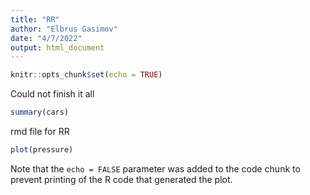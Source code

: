 ```yaml
---
title: "RR"
author: "Elbrus Gasimov"
date: "4/7/2022"
output: html_document
---
```


```r
knitr::opts_chunk$set(echo = TRUE)
```
Could not finish it  all
```r
summary(cars)
```
rmd file for RR
```r
plot(pressure)
```

Note that the `echo = FALSE` parameter was added to the code chunk to prevent printing of the R code that generated the plot.
